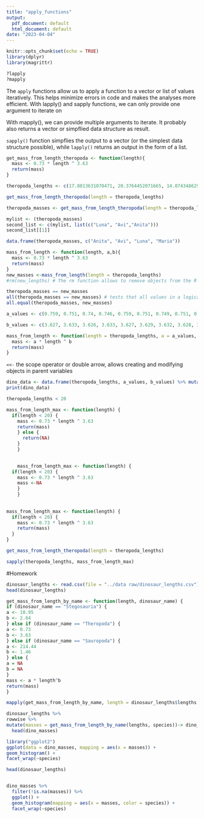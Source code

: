 ```yaml
---
title: "apply_functions"
output:
  pdf_document: default
  html_document: default
date: "2023-04-04"
---
```


```r
knitr::opts_chunk$set(echo = TRUE)
library(dplyr)
library(magrittr)
```

```r
?lapply
?mapply
```
The `apply` functions allow us to apply a function to a vector or list of values iteratively.
This helps minimize errors in code and makes the analyses more efficient.
 With lapply() and sapply functions, we can only provide one argument to iterate on 
 
 With mapply(), we can provide multiple arguments to iterate. It probably also returns a vector or simpflied data structure as result.

`sapply()` function simpflies the output to a vector (or the simplest data structure possible), while `lapply()` returns an output in the form of a list. 

```r
get_mass_from_length_theropoda <- function(length){
  mass <- 0.73 * length ^ 3.63
  return(mass)
}
```

```r
theropoda_lengths <- c(17.8013631070471, 20.3764452071665, 14.0743486294308, 25.65782386974, 26.0952008049675, 20.3111541103134, 17.5663244372533, 11.2563431277577, 20.081903202614, 18.6071626441984, 18.0991894513166, 23.0659685685892, 20.5798853467837, 25.6179254233558, 24.3714331573996, 26.2847248252537, 25.4753783544473, 20.4642089867304, 16.0738256364701, 20.3494171706583, 19.854399305869, 17.7889814608919, 14.8016421998303, 19.6840911485379, 19.4685885050906, 24.4807784966691, 13.3359960054899, 21.5065994598917, 18.4640304608411, 19.5861532398676, 27.084751999756, 18.9609366301798, 22.4829168046521, 11.7325716149514, 18.3758846100456, 15.537504851634, 13.4848751773738, 7.68561192214935, 25.5963348603783, 16.588285389794)
```

```r
get_mass_from_length_theropoda(length = theropoda_lengths)
```

```r
theropoda_masses <- get_mass_from_length_theropoda(length = theropoda_lengths)

mylist <- (theropoda_masses)
second_list <- c(mylist, list(c("Luna", "Avi","Anita")))
second_list[[1]]

data.frame(theropoda_masses, c("Anita", "Avi", "Luna", "Maria"))
```



```r
mass_from_length <- function(length, a,b){
  mass <- 0.73 * length ^ 3.63
  return(mass)
}
new_masses <-mass_from_length(length = theropoda_lengths)
#rm(new_lengths) # The rm function allows to remove objects from the R environment.

theropoda_masses == new_masses
all(theropoda_masses == new_masses) # tests that all values in a logica vector are equal to TRUE
all.equal(theropoda_masses, new_masses)
```

```r
a_values <- c(0.759, 0.751, 0.74, 0.746, 0.759, 0.751, 0.749, 0.751, 0.738, 0.768, 0.736, 0.749, 0.746, 0.744, 0.749, 0.751, 0.744, 0.754, 0.774, 0.751, 0.763, 0.749, 0.741, 0.754, 0.746, 0.755, 0.764, 0.758, 0.76, 0.748, 0.745, 0.756, 0.739, 0.733, 0.757, 0.747, 0.741, 0.752, 0.752, 0.748)
```

```r
b_values <- c(3.627, 3.633, 3.626, 3.633, 3.627, 3.629, 3.632, 3.628, 3.633, 3.627, 3.621, 3.63, 3.631, 3.632, 3.628, 3.626, 3.639, 3.626, 3.635, 3.629, 3.642, 3.632, 3.633, 3.629, 3.62, 3.619, 3.638, 3.627, 3.621, 3.628, 3.628, 3.635, 3.624, 3.621, 3.621, 3.632, 3.627, 3.624, 3.634, 3.621)
```

```r
mass_from_length <- function(length = theropoda_lengths, a = a_values, b=  b_values){
  mass <- a * length ^ b
  return(mass)
}
```

`<<-` the scope operator or double arrow, allows creating and modifying objects in parent variables

```r
dino_data <- data.frame(theropoda_lengths, a_values, b_values) %>% mutate(massses = get_mass_from_length_theropoda(theropoda_lengths)) 
print(dino_data)
```

```r

theropoda_lengths < 20

mass_from_length_max <- function(length) {
  if(length < 20) {
    mass <- 0.73 * length ^ 3.63
    return(mass)
    } else {
      return(NA)
    }
    }

    
    mass_from_length_max <- function(length) {
  if(length < 20) {
    mass <- 0.73 * length ^ 3.63
    mass <-NA
    }
    }
    
    
mass_from_length_max <- function(length) {
  if(length < 20) {
    mass <- 0.73 * length ^ 3.63
    return(mass)
  }
}

```

```r
get_mass_from_length_theropoda(length = theropoda_lengths)
```

```r
sapply(theropoda_lengths, mass_from_length_max)
```


#Homework
```r
dinosaur_lengths <- read.csv(file = "../data raw/dinosaur_lengths.csv")
head(dinosaur_lengths)
```

```r
get_mass_from_length_by_name <- function(length, dinosaur_name) {
if (dinosaur_name == "Stegosauria") {
a <- 10.95
b <- 2.64
} else if (dinosaur_name == "Theropoda") {
a <- 0.73
b <- 3.63
} else if (dinosaur_name == "Sauropoda") {
a <- 214.44
b <- 1.46 
} else {
a = NA
b = NA
}
mass <- a * length^b
return(mass)
}
```

```r
mapply(get_mass_from_length_by_name, length = dinosaur_lengths$lengths, dinosaur_name = dinosaur_lengths$species)
```

```r
dinosaur_lengths %>% 
rowwise %>% 
mutate(masses = get_mass_from_length_by_name(lengths, species))-> dino_masses
  head(dino_masses) 
```

```r
library("ggplot2")
ggplot(data = dino_masses, mapping = aes(x = masses)) +
geom_histogram() +
facet_wrap(~species)

head(dinosaur_lengths)


dino_masses %>%
  filter(!is.na(masses)) %>% 
  ggplot() +
  geom_histogram(mapping = aes(x = masses, color = species)) +
  facet_wrap(~species)
```


